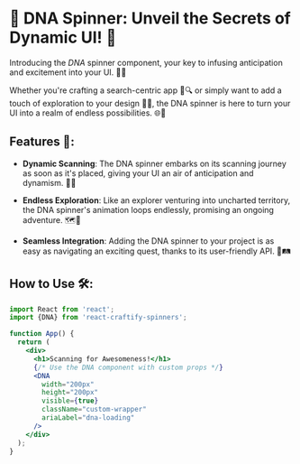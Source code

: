 
<Meta title="Spinners/DNA" component={DNA} />

# 🧬 DNA Spinner: Unveil the Secrets of Dynamic UI! 🚀

Introducing the *DNA* spinner component, your key to infusing anticipation and excitement into your UI. 🌟🌀

Whether you're crafting a search-centric app 🧐🔍 or simply want to add a touch of exploration to your design 🌌✨, the DNA spinner is here to turn your UI into a realm of endless possibilities. 🌐🚀

## Features 🌠:

- **Dynamic Scanning**: The DNA spinner embarks on its scanning journey as soon as it's placed, giving your UI an air of anticipation and dynamism. 🔄🧪

- **Endless Exploration**: Like an explorer venturing into uncharted territory, the DNA spinner's animation loops endlessly, promising an ongoing adventure. 🗺️🔁

- **Seamless Integration**: Adding the DNA spinner to your project is as easy as navigating an exciting quest, thanks to its user-friendly API. 🧩🛤️

## How to Use 🛠️:

```jsx
import React from 'react';
import {DNA} from 'react-craftify-spinners';  

function App() {
  return (
    <div>
      <h1>Scanning for Awesomeness!</h1>
      {/* Use the DNA component with custom props */}
      <DNA
        width="200px"
        height="200px"
        visible={true}
        className="custom-wrapper"
        ariaLabel="dna-loading"
      />
    </div>
  );
}
```